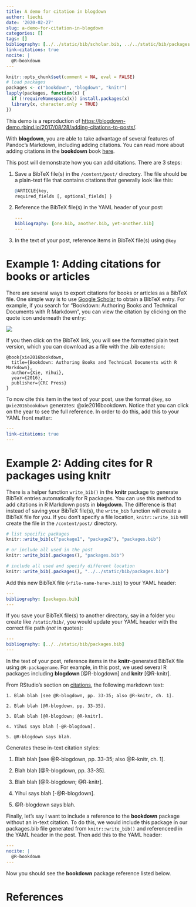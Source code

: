 ```yaml
---
title: A demo for citation in blogdown
author: liechi
date: '2020-02-27'
slug: a-demo-for-citation-in-blogdown
categories: []
tags: []
bibliography: [../../static/bib/scholar.bib, ../../static/bib/packages.bib]
link-citations: true
nocite: | 
  @R-bookdown
---
```

```r
knitr::opts_chunk$set(comment = NA, eval = FALSE)
# load packages
packages <- c("bookdown", "blogdown", "knitr")
lapply(packages, function(x) {
  if (!requireNamespace(x)) install.packages(x)
  library(x, character.only = TRUE)
})
```

This demo is a reproduction of <https://blogdown-demo.rbind.io/2017/08/28/adding-citations-to-posts/>.  

With **blogdown**, you are able to take advantage of several features of Pandoc's Markdown, including adding citations. You can read more about adding citations in the **bookdown** book [here](https://bookdown.org/yihui/bookdown/citations.html). 

This post will demonstrate how you can add citations. There are 3 steps:

1. Save a BibTeX file(s) in the `/content/post/` directory. The file should be a plain-text file that contains citations that generally look like this:

    ```r
    @ARTICLE{key,
    required_fields [, optional_fields] }
    ```

2. Reference the BibTeX file(s) in the YAML header of your post: 

    ```yaml
    ---
    bibliography: [one.bib, another.bib, yet-another.bib]
    ---
    ```

3. In the text of your post, reference items in BibTeX file(s) using `@key`

# Example 1: Adding citations for books or articles

There are several ways to export citations for books or articles as a BibTeX file. One simple way is to use [Google Scholar](https://scholar.google.com) to obtain a BibTeX entry. For example, if you search for "Bookdown: Authoring Books and Technical Documents with R Markdown", you can view the citation by clicking on the quote icon underneath the entry:

![](/images/google-scholar-bibtex.png)

If you then click on the BibTeX link, you will see the formatted plain text version, which you can download as a file with the .bib extension:

```
@book{xie2016bookdown,
  title={Bookdown: Authoring Books and Technical Documents with R Markdown},
  author={Xie, Yihui},
  year={2016},
  publisher={CRC Press}
}
```

To now cite this item in the text of your post, use the format `@key`, so `@xie2016bookdown` generates: @xie2016bookdown. Notice that you can click on the year to see the full reference. In order to do this, add this to your YAML front matter:

```yaml
---
link-citations: true
---
```


# Example 2: Adding cites for R packages using **knitr**

There is a helper function `write_bib()` in the **knitr** package to generate BibTeX entries automatically for R packages. You can use this method to add citations in R Markdown posts in **blogdown**. The difference is that instead of saving your BibTeX file(s), the `write_bib` function will create a BibTeX file for you. If you don't specify a file location, `knitr::write_bib` will create the file in the `/content/post/` directory.

```r
# list specific packages
knitr::write_bib(c("package1", "package2"), "packages.bib")
```


```r
# or include all used in the post
knitr::write_bib(.packages(), "packages.bib") 
```

```r
# include all used and specify different location
knitr::write_bib(.packages(), "../../static/bib/packages.bib") 
```

Add this new BibTeX file (`<file-name-here>.bib`) to your YAML header:

```yaml
---
bibliography: [packages.bib] 
---
```

If you save your BibTeX file(s) to another directory, say in a folder you create like `/static/bib/`, you would update your YAML header with the correct file path (*not* in quotes):

```yaml
---
bibliography: [../../static/bib/packages.bib] 
---
```
    
In the text of your post, reference items in the **knitr**-generated BibTeX file using `@R-packagename`. For example, in this post, we used several R packages including **blogdown** [@R-blogdown] and **knitr** [@R-knitr]. 



From RStudio's section on [citations](http://rmarkdown.rstudio.com/authoring_bibliographies_and_citations.html#citations), the following markdown text:

    1. Blah blah [see @R-blogdown, pp. 33-35; also @R-knitr, ch. 1].

    2. Blah blah [@R-blogdown, pp. 33-35].

    3. Blah blah [@R-blogdown; @R-knitr].

    4. Yihui says blah [-@R-blogdown].

    5. @R-blogdown says blah.

Generates these in-text citation styles:

1. Blah blah [see @R-blogdown, pp. 33-35; also @R-knitr, ch. 1].

2. Blah blah [@R-blogdown, pp. 33-35].

3. Blah blah [@R-blogdown; @R-knitr].

4. Yihui says blah [-@R-blogdown].

5. @R-blogdown says blah.

Finally, let's say I want to include a reference to the **bookdown** package without an in-text citation. To do this, we would include this package in our packages.bib file generated from `knitr::write_bib()` and referenceed in the YAML header in the post. Then add this to the YAML header:

```yaml
---
nocite: | 
  @R-bookdown
---
```

Now you should see the **bookdown** package reference listed below. 

# References
